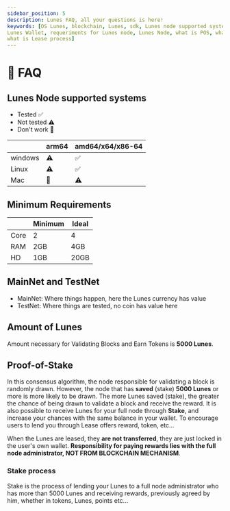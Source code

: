 ```yaml
---
sidebar_position: 5
description: Lunes FAQ, all your questions is here!
keywords: [OS Lunes, blockchain, Lunes, sdk, Lunes node supported system, Lunes node sdk, 
Lunes Wallet, requeriments for Lunes node, Lunes Node, what is POS, what is POW, 
what is Lease process]
---
```




# 🦉 FAQ

## Lunes Node supported systems


- Tested ✅
- Not tested ⚠️
- Don't work 🚫

|       | arm64 | amd64/x64/x86-64 |
|-------|-------|-------|
| windows | ⚠️ | ✅ |
| Linux | ⚠️ | ✅ |
| Mac | 🚫 | ⚠️ |

## Minimum Requirements


|       | Minimum | Ideal |
|-------|-------|-------|
| Core | 2 | 4 |
| RAM | 2GB | 4GB |
| HD | 1GB | 20GB |

## MainNet and TestNet

- MainNet: Where things happen, here the Lunes currency has value
- TestNet: Where things are tested, no coin has value here

## Amount of Lunes

Amount necessary for Validating Blocks and Earn Tokens is **5000 Lunes**.

## Proof-of-Stake

In this consensus algorithm, the node responsible for validating a block is randomly drawn.
However, the node that has **saved** (stake) **5000 Lunes** or more is more likely to be drawn.
The more Lunes saved (stake), the greater the chance of being drawn to validate a block and receive the reward.
It is also possible to receive Lunes for your full node through **Stake**, and increase your chances with the same balance in your wallet.
To encourage users to lend you through Lease offers reward, token, etc...

When the Lunes are leased, they **are not transferred**, they are just locked in the user's own wallet.
**Responsibility for paying rewards lies with the full node administrator, NOT FROM BLOCKCHAIN MECHANISM**.

### Stake process

Stake is the process of lending your Lunes to a full node administrator who has more than 5000 Lunes
and receiving rewards, previously agreed by him, whether in tokens, Lunes, points etc...
